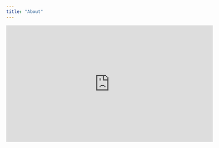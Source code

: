 ```yaml
---
title: "About"
---
```


<iframe width="560" height="315" src="https://www.youtube.com/watch?v=plcVJEiCFMI" frameborder="0" gesture="media" allow="encrypted-media" allowfullscreen></iframe>